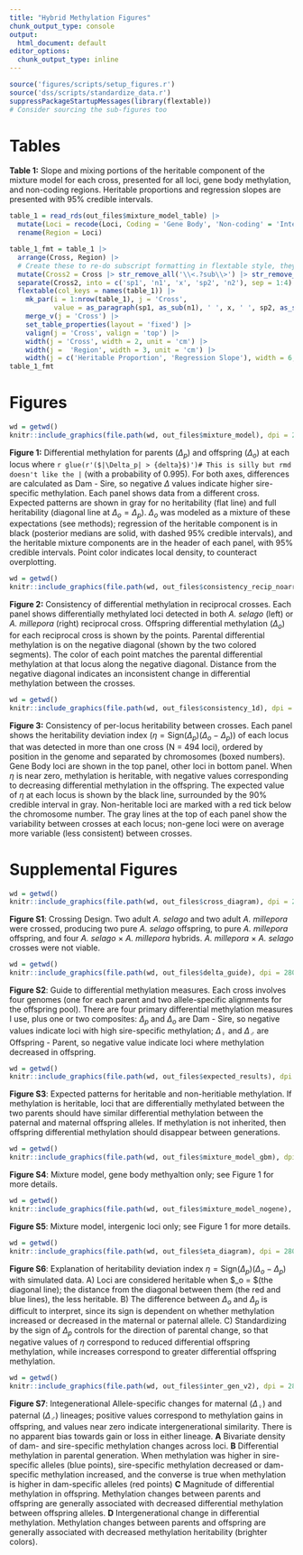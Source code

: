 ```yaml
---
title: "Hybrid Methylation Figures"
chunk_output_type: console
output:
  html_document: default
editor_options: 
  chunk_output_type: inline
---
```



```r
source('figures/scripts/setup_figures.r')
source('dss/scripts/standardize_data.r')
suppressPackageStartupMessages(library(flextable))
# Consider sourcing the sub-figures too
```

# Tables

**Table 1:** Slope and mixing portions of the heritable component of the mixture model for each cross, presented for all loci, gene body methylation, and non-coding regions.  Heritable proportions and regression slopes are presented with 95% credible intervals. 

```r
table_1 = read_rds(out_files$mixture_model_table) |> 
  mutate(Loci = recode(Loci, Coding = 'Gene Body', 'Non-coding' = 'Intergenic')) |> 
  rename(Region = Loci) 

table_1_fmt = table_1 |> 
  arrange(Cross, Region) |> 
  # Create these to re-do subscript formatting in flextable style, they won't be included in the actual table
  mutate(Cross2 = Cross |> str_remove_all('\\<.?sub\\>') |> str_remove_all(' ') ) |>
  separate(Cross2, into = c('sp1', 'n1', 'x', 'sp2', 'n2'), sep = 1:4) |> 
  flextable(col_keys = names(table_1)) |> 
    mk_par(i = 1:nrow(table_1), j = 'Cross',
           value = as_paragraph(sp1, as_sub(n1), ' ', x, ' ', sp2, as_sub(n2))) |> 
    merge_v(j = 'Cross') |> 
    set_table_properties(layout = 'fixed') |> 
    valign(j = 'Cross', valign = 'top') |> 
    width(j = 'Cross', width = 2, unit = 'cm') |> 
    width(j =  'Region', width = 3, unit = 'cm') |> 
    width(j = c('Heritable Proportion', 'Regression Slope'), width = 6, unit = 'cm') 
table_1_fmt
```

# Figures

```r
wd = getwd()
knitr::include_graphics(file.path(wd, out_files$mixture_model), dpi = 280,rel_path = FALSE)
```

**Figure 1:** Differential methylation for parents ($\Delta_p$) and offspring ($\Delta_o$) at each locus where `r glue(r'($|\Delta_p| > {delta}$)')# This is silly but rmd doesn't like the |` (with a probability of 0.995).
For both axes, differences are calculated as Dam - Sire, so negative $\Delta$ values indicate higher sire-specific methylation.
Each panel shows data from a different cross.
Expected patterns are shown in gray for no heritability (flat line) and full heritability (diagonal line at $\Delta_o = \Delta_p$).
$\Delta_o$ was modeled as a mixture of these expectations (see methods); regression of the heritable component is in black (posterior medians are solid, with dashed 95% credible intervals), and the heritable mixture components are in the header of each panel, with 95% credible intervals.
Point color indicates local density, to counteract overplotting.


```r
wd = getwd()
knitr::include_graphics(file.path(wd, out_files$consistency_recip_noarrow), dpi = 280,rel_path = FALSE)
```

**Figure 2:** Consistency of differential methylation in reciprocal crosses.
Each panel shows differentially methylated loci detected in both *A. selago* (left) or *A. millepora* (right) reciprocal cross. 
Offspring differential methylation $(\Delta_o)$ for each reciprocal cross is shown by the points.
Parental differential methylation is on the negative diagonal (shown by the two colored segments).
The color of each point matches the parental differential methylation at that locus along the negative diagonal. 
Distance from the negative diagonal indicates an inconsistent change in differential methylation between the crosses.

```r
wd = getwd()
knitr::include_graphics(file.path(wd, out_files$consistency_1d), dpi = 280,rel_path = FALSE)
```

**Figure 3:** Consistency of per-locus heritability between crosses.
Each panel shows the heritability deviation index $(\eta = \text{Sign}(\Delta_p)(\Delta_o - \Delta_p))$ of each locus that was detected in more than one cross (N = 494 loci), ordered by position in the genome and separated by chromosomes (boxed numbers).
Gene Body loci are shown in the top panel, other loci in bottom panel.
When $\eta$ is near zero, methylation is heritable, with negative values corresponding to decreasing differential methylation in the offspring.
The expected value of $\eta$ at each locus is shown by the black line, surrounded by the 90% credible interval in gray. Non-heritable loci are marked with a red tick below the chromosome number.
The gray lines at the top of each panel show the variability between crosses at each locus; non-gene loci were on average more variable (less consistent) between crosses.


# Supplemental Figures

```r
wd = getwd()
knitr::include_graphics(file.path(wd, out_files$cross_diagram), dpi = 280,rel_path = FALSE)
```

**Figure S1**: Crossing Design. Two adult *A. selago* and two adult *A. millepora* were crossed, producing two pure *A. selago* offspring, to pure *A. millepora* offspring, and four *A. selago* $\times$ *A. millepora* hybrids. *A. millepora* $\times$ *A. selago* crosses were not viable.


```r
wd = getwd()
knitr::include_graphics(file.path(wd, out_files$delta_guide), dpi = 280,rel_path = FALSE)
```

**Figure S2**: Guide to differential methylation measures. Each cross involves four genomes (one for each parent and two allele-specific alignments for the offspring pool). There are four primary differential methylation measures I use, plus one or two composites: $\Delta_p$ and $\Delta_o$ are Dam - Sire, so negative values indicate loci with high sire-specific methylation; $\Delta_♀$ and $\Delta_♂$ are Offspring - Parent, so negative value indicate loci where methylation decreased in offspring. 

```r
wd = getwd()
knitr::include_graphics(file.path(wd, out_files$expected_results), dpi = 280,rel_path = FALSE)
```

**Figure S3**: Expected patterns for heritable and non-heritiable methylation.  If methylation is heritable, loci that are differentially methylated between the two parents should have similar differential methylation between the paternal and maternal offspring alleles. If methylation is not inherited, then offspring differential methylation should disappear between generations.  


```r
wd = getwd()
knitr::include_graphics(file.path(wd, out_files$mixture_model_gbm), dpi = 280,rel_path = FALSE)
```

**Figure S4**: Mixture model, gene body methyaltion only; see Figure 1 for more details.

```r
wd = getwd()
knitr::include_graphics(file.path(wd, out_files$mixture_model_nogene), dpi = 280,rel_path = FALSE)
```

**Figure S5**: Mixture model, intergenic loci only; see Figure 1 for more details.


```r
wd = getwd()
knitr::include_graphics(file.path(wd, out_files$eta_diagram), dpi = 280,rel_path = FALSE)
```

**Figure S6**: Explanation of heritability deviation index $\eta = \text{Sign}(\Delta_p)(\Delta_o - \Delta_p)$ with simulated data. A) Loci are considered heritable when $\Delta_o = $\Deltap (the diagonal line); the distance from the diagonal between them (the red and blue lines), the less heritable.  B) The difference between $\Delta_o$ and $\Delta_p$ is difficult to interpret, since its sign is dependent on whether methylation increased or decreased in the maternal or paternal allele.  C) Standardizing by the sign of $\Delta_p$ controls for the direction of parental change, so that negative values of $\eta$ correspond to reduced differential offspring methylation, while increases correspond to greater differential offspring methylation.

```r
wd = getwd()
knitr::include_graphics(file.path(wd, out_files$inter_gen_v2), dpi = 280,rel_path = FALSE)
```

**Figure S7**: Integenerational Allele-specific changes for maternal $(\Delta_♀)$ and paternal $(\Delta_♂)$ lineages; positive values correspond to methylation gains in offspring, and values near zero indicate intergenerational similarity. There is no apparent bias towards gain or loss in either lineage.  **A** Bivariate density of dam- and sire-specific methylation changes across loci. **B** Differential methylation in parental generation. When methylation was higher in sire-specific alleles (blue points), sire-specific methylation decreased or dam-specific methylation increased, and the converse is true when methylation is higher in dam-specific alleles (red points) **C** Magnitude of differential methylation in offspring. Methylation changes between parents and offspring are generally associated with decreased differential methylation between offspring alleles. **D** Intergenerational change in differential methylation.  Methylation changes between parents and offspring are generally associated with decreased methylation heritability (brighter colors).


<!-- # Crossing design -->

<!-- This shows the crossing design; it probably won't be included in the main paper (Maybe the SI)?, but I'm adding it in now because it provides a bit of helpful context. -->

<!--  <!-- File: `figures/cross_figure.png` --> 
<!--  <!-- Source: `figures/cross_figure.r` --> 

<!-- ### Description: -->

<!-- Shows the *A. mil* x *A. sel* crossing design. -->

<!-- ### Modifications: -->

<!--   - Change Sire/Dam to Paternal/Maternal -->
<!--   - Use `ggh4x` to add color to the strips that matches the non-hybrid colors -->
<!--   - Use `ggtext` to italicize the species names in the text -->
<!--   - Make a black & white version -->


